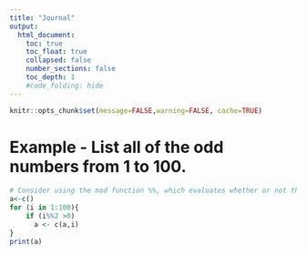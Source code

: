 ```yaml
---
title: "Journal"
output:
  html_document:
    toc: true
    toc_float: true
    collapsed: false
    number_sections: false
    toc_depth: 1
    #code_folding: hide
---
```


```r
knitr::opts_chunk$set(message=FALSE,warning=FALSE, cache=TRUE)
```

# Example - List all of the odd numbers from 1 to 100.
```r
# Consider using the mod function %%, which evaluates whether or not there is a remainder when dividing one number by another
a<-c()
for (i in 1:100){
    if (i%%2 >0)
      a <- c(a,i)
}
print(a)
```
